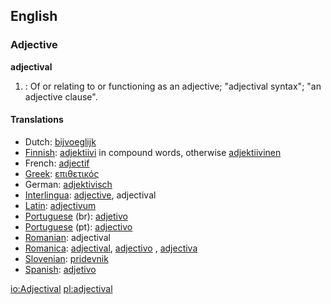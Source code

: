 ==English==

===Adjective===
'''adjectival'''
# {{grammar}}: Of or relating to or functioning as an adjective; "adjectival syntax"; "an adjective clause".

====Translations====
*Dutch: [[bijvoeglijk]]
*[[Finnish]]: [[adjektiivi]] in compound words, otherwise [[adjektiivinen]]
*French: [[adjectif]]
*[[Greek]]: [[επιθετικός]]
*German: [[adjektivisch]]
*[[Interlingua]]: [[adjective]], adjectival
*[[Latin]]: [[adjectivum]]
*[[Portuguese]] (br): [[adjetivo]]
*[[Portuguese]] (pt): [[adjectivo]]
*[[Romanian]]: adjectival
*[[Romanica]]: [[adjectival]], [[adjectivo]] {{m}}, [[adjectiva]] {{f}}
*[[Slovenian]]: [[pridevnik]]
*[[Spanish]]: [[adjetivo]]

[[io:Adjectival]]
[[pl:adjectival]]